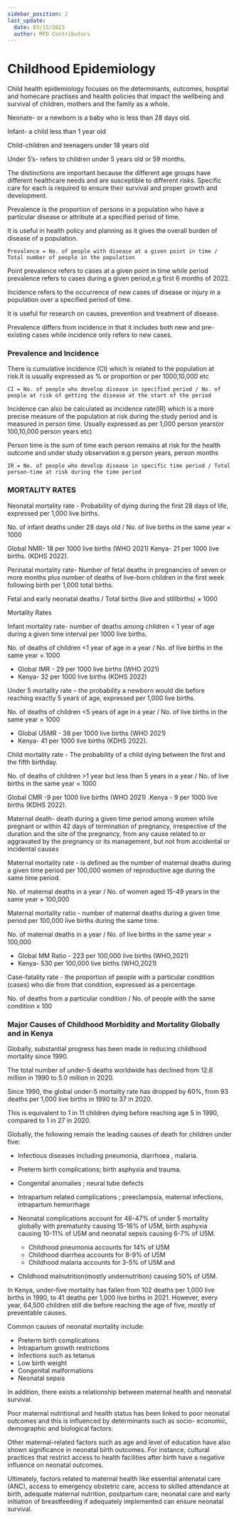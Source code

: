```yaml
---
sidebar_position: 2
last_update:
  date: 03/15/2023
  author: MFD Contributors
---
```


# Childhood Epidemiology

Child health epidemiology focuses on the determinants, outcomes, hospital and homecare practises  and health policies that impact the wellbeing and survival of children, mothers and the family as a whole.

Neonate- or a newborn is a baby who is less than 28 days old. 

Infant- a child less than 1 year old

Child-children and teenagers under 18 years old

Under 5’s- refers to children under 5 years old or 59 months.

The distinctions are important because the different age groups have different healthcare needs and are susceptible to different risks. Specific care for each  is required to ensure their survival and proper growth and development.

Prevalence is the proportion of persons in a population who have a particular disease or attribute at a specified period of time.

It is useful in health policy and planning as it gives the overall burden of disease of a population.

    Prevalence = No. of people with disease at a given point in time / Total number of people in the population

Point prevalence refers to cases at a given point in time while period prevalence refers to cases during a given period,e.g first 6 months of 2022.

Incidence refers to the occurrence of  new cases of disease or injury in a population over a specified period of time.

It is useful for research on causes, prevention and treatment of disease.

Prevalence differs from incidence in that it includes both new and pre-existing cases while incidence only refers to new cases.


### Prevalence and Incidence

There is cumulative incidence (CI) which is related to the population at risk.It is usually expressed as % or proportion or per 1000,10,000 etc
    
    CI = No. of people who develop disease in specified period / No. of people at risk of getting the disease at the start of the period

Incidence can also be calculated as incidence rate(IR) which is a more precise measure of the population at risk during the study period and is measured in person time. Usually expressed as per 1,000 person years(or 100,10,000 person years etc) 

Person time is the sum of time each person remains at risk for the health outcome and under study observation e.g person years, person months

    IR = No. of people who develop disease in specific time period / Total person-time at risk during the time period

### MORTALITY RATES

Neonatal mortality rate - Probability of dying during the first 28 days of life, expressed per 1,000 live births.
  
  No. of  infant deaths under 28 days old / No. of live births in the same year × 1000

Global NMR- 18 per 1000 live births (WHO 2021) Kenya- 21 per 1000 live births. (KDHS 2022).

Perinatal mortality rate- Number of fetal deaths in pregnancies of seven or more months plus number of deaths of live-born children in the first week following birth per 1,000 total births.
    
  Fetal and early neonatal deaths / Total births (live and stillbirths)   	×	1000
     

Mortality Rates

Infant mortality rate- number of deaths among children < 1 year of age during a given time interval per 1000 live births. 
  
  No. of deaths of children <1 year of age in a year / No. of live births in the same year × 1000
             
- Global IMR - 29 per 1000 live births (WHO 2021)
- Kenya- 32 per 1000 live births (KDHS 2022)

Under 5 mortality rate – the probability a newborn would die before reaching exactly 5 years of age, expressed per 1,000 live births.
 
  No. of deaths of children <5 years of age in a year / No. of live births in the same year × 1000
           
- Global U5MR - 38 per 1000 live births (WHO 2021)
- Kenya- 41 per 1000 live births (KDHS 2022).

Child mortality rate - The probability of a child dying between the first and the fifth birthday.

No. of deaths of children >1 year but less than 5 years  in a year / No. of live births in the same year   ×   1000
   
Global CMR -9 per 1000 live births (WHO 2021) .Kenya - 9 per 1000 live births (KDHS 2022).

Maternal death- death during a given time period among women while pregnant or within 42 days of termination of pregnancy, irrespective of the duration and the site of the pregnancy, from any cause related to or aggravated by the pregnancy or its management, but not from accidental or incidental causes

Maternal mortality rate - is defined as the number of maternal deaths during a given time period per 100,000 women of reproductive age during the same time period.
  
  No. of maternal deaths in a  year / No. of women aged 15-49 years in the same year   ×	100,000
 
Maternal mortality ratio - number of maternal deaths during a given time period per 100,000 live births during the same time.

  No. of maternal deaths in a  year / No. of  live births in the same year 	×    100,000

- Global MM Ratio - 223 per 100,000 live births (WHO,2021) 
- Kenya- 530 per 100,000 live births (WHO,2021)

Case-fatality rate - the proportion of people with a particular condition (cases) who die from that condition, expressed as a percentage.

   No. of deaths from a particular condition / No. of people with the same condition   x      100
     
### Major Causes of Childhood Morbidity and Mortality Globally and in Kenya

Globally, substantial progress has been made in reducing childhood mortality since 1990. 

The total number of under-5 deaths worldwide has declined from 12.6 million in 1990 to 5.0 million in 2020. 

Since 1990, the global under-5 mortality rate has dropped by 60%, from 93 deaths per 1,000 live births in 1990 to 37 in 2020. 

This is equivalent to 1 in 11 children dying before reaching age 5 in 1990, compared to 1 in 27 in 2020. 

Globally, the following remain the leading causes of death for children under five:
- Infectious diseases including pneumonia, diarrhoea , malaria.
- Preterm birth complications; birth asphyxia and trauma.
- Congenital  anomalies ; neural tube defects
- Intrapartum related complications ; preeclampsia, maternal infections, intrapartum hemorrhage

- Neonatal complications account for 46-47% of under 5 mortality globally with prematurity causing 15-16% of U5M, birth asphyxia causing 10-11% of U5M and neonatal sepsis causing 6-7% of U5M.
    - Childhood pneumonia accounts for 14% of U5M
    - Childhood diarrhea accounts for 8-9% of U5M
    - Childhood malaria accounts for 3-5% of U5M and 
- Childhood malnutrition(mostly undernutrition) causing 50% of U5M.

In Kenya, under-five mortality has fallen from 102 deaths per 1,000 live births in 1990, to 41 deaths per 1,000 live births in 2021. However, every year, 64,500 children still die before reaching the age of five, mostly of preventable causes.

Common causes of neonatal mortality include:
- Preterm birth complications
- Intrapartum growth restrictions
- Infections such as tetanus
- Low birth weight
- Congenital malformations
- Neonatal sepsis

In addition, there exists a relationship between maternal health and neonatal survival.

Poor maternal nutritional and health status has been linked to poor neonatal outcomes and this is influenced by determinants such as socio- economic, demographic and biological factors.

Other maternal-related factors such as age and level of education have also shown significance in neonatal birth outcomes. For instance, cultural practices that restrict access to health facilities after birth have a negative influence on neonatal outcomes.

Ultimately, factors related to maternal health like essential antenatal care (ANC), access to emergency obstetric care, access to skilled attendance at birth, adequate maternal nutrition, postpartum care, neonatal care and early initiation of breastfeeding if adequately implemented can ensure neonatal survival.